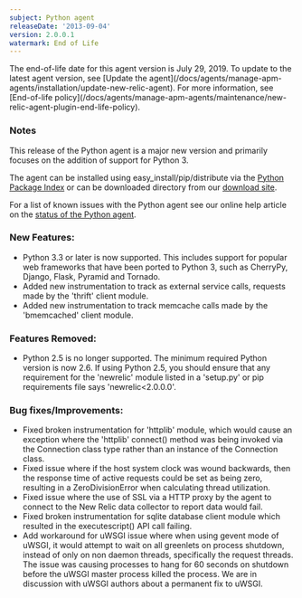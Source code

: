 ```yaml
---
subject: Python agent
releaseDate: '2013-09-04'
version: 2.0.0.1
watermark: End of Life
---
```


<Callout variant="important">
  The end-of-life date for this agent version is July 29, 2019. To update to the latest agent version, see [Update the agent](/docs/agents/manage-apm-agents/installation/update-new-relic-agent). For more information, see [End-of-life policy](/docs/agents/manage-apm-agents/maintenance/new-relic-agent-plugin-end-life-policy).
</Callout>

### Notes

This release of the Python agent is a major new version and primarily focuses on the addition of support for Python 3.

The agent can be installed using easy_install/pip/distribute via the [Python Package Index](https://pypi.python.org/pypi/newrelic) or can be downloaded directory from our [download site](http://download.newrelic.com/python_agent/release/).

For a list of known issues with the Python agent see our online help article on the [status of the Python agent](https://newrelic.com/docs/python/status-of-python-agent).

### New Features:

* Python 3.3 or later is now supported. This includes support for popular web frameworks that have been ported to Python 3, such as CherryPy, Django, Flask, Pyramid and Tornado.
* Added new instrumentation to track as external service calls, requests made by the 'thrift' client module.
* Added new instrumentation to track memcache calls made by the 'bmemcached' client module.

### Features Removed:

* Python 2.5 is no longer supported. The minimum required Python version is now 2.6. If using Python 2.5, you should ensure that any requirement for the 'newrelic' module listed in a 'setup.py' or pip requirements file says 'newrelic&lt;2.0.0.0'.

### Bug fixes/Improvements:

* Fixed broken instrumentation for 'httplib' module, which would cause an exception where the 'httplib' connect() method was being invoked via the Connection class type rather than an instance of the Connection class.
* Fixed issue where if the host system clock was wound backwards, then the response time of active requests could be set as being zero, resulting in a ZeroDivisionError when calculating thread utilization.
* Fixed issue where the use of SSL via a HTTP proxy by the agent to connect to the New Relic data collector to report data would fail.
* Fixed broken instrumentation for sqlite database client module which resulted in the executescript() API call failing.
* Add workaround for uWSGI issue where when using gevent mode of uWSGI, it would attempt to wait on all greenlets on process shutdown, instead of only on non daemon threads, specifically the request threads. The issue was causing processes to hang for 60 seconds on shutdown before the uWSGI master process killed the process. We are in discussion with uWSGI authors about a permanent fix to uWSGI.

